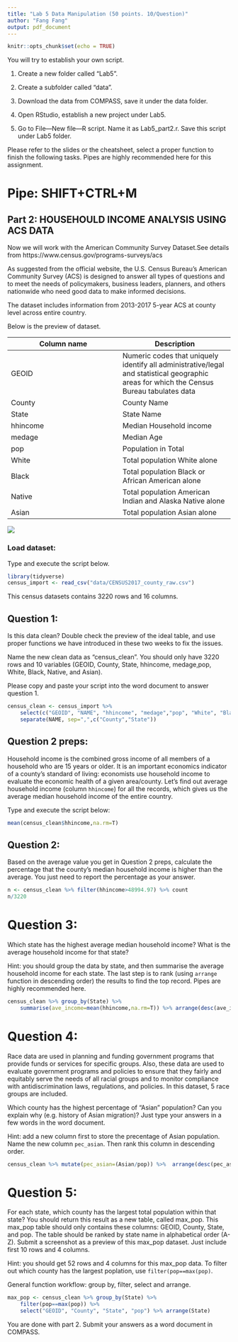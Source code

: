 ```yaml
---
title: "Lab 5 Data Manipulation (50 points. 10/Question)"
author: "Fang Fang"
output: pdf_document
---
```


```r
knitr::opts_chunk$set(echo = TRUE)
```

You will try to establish your own script. 

1. Create a new folder called "Lab5". 

2. Create a subfolder called "data".

3. Download the data from COMPASS, save it under the data folder. 

3. Open RStudio, establish a new project under Lab5. 

4. Go to File---New file---R script. Name it as Lab5_part2.r. Save this script under Lab5 folder. 


Please refer to the slides or the cheatsheet, select a proper function to finish the following tasks. Pipes are highly recommended here for this assignment. 



# Pipe: SHIFT+CTRL+M

## Part 2: HOUSEHOULD INCOME ANALYSIS USING ACS DATA
Now we will work with the American Community Survey Dataset.See details from https://www.census.gov/programs-surveys/acs 

As suggested from the official website, the U.S. Census Bureau’s American Community Survey (ACS) is designed to answer all types of questions and to meet the needs of policymakers, business leaders, planners, and others nationwide who need good data to make informed decisions. 

The dataset includes information from 2013-2017 5-year ACS at county level across entire country.

Below is the preview of dataset. 

Column name  | Description
------------- | -------------
GEOID  | Numeric codes that uniquely identify all administrative/legal and statistical geographic areas for which the Census Bureau tabulates data
County  | County Name
State | State Name
hhincome | Median Household income 
medage | Median Age
pop| Population in Total
White | Total population White alone
Black | Total population Black or African American alone
Native | Total population American Indian and Alaska Native alone
Asian | Total population Asian alone

![ ](clean_data.png)   

### Load dataset:

Type and execute the script below. 
```r
library(tidyverse)
census_import <- read_csv("data/CENSUS2017_county_raw.csv")

```

This census datasets contains 3220 rows and 16 columns.  

## Question 1: 
Is this data clean? Double check the preview of the ideal table, and use proper functions we have introduced in these two weeks to fix the issues.

Name the new clean data as "census_clean". You should only have 3220 rows and 10 variables (GEOID, County, State, hhincome, medage,pop, White, Black, Native, and Asian).

Please copy and paste your script into the word document to answer question 1. 

```r
census_clean <- census_import %>% 
    select(c("GEOID", "NAME", "hhincome", "medage","pop", "White", "Black", "Native","Asian")) %>% 
    separate(NAME, sep=",",c("County","State"))
```



## Question 2 preps: 
Household income is the combined gross income of all members of a household who are 15 years or older. It is an important economics indicator of a county's standard of living: economists use household income to evaluate the economic health of a given area/county. Let's find out average household income (column `hhincome`) for all the records, which gives us the average median household income of the entire country.

Type and execute the script below:
```r
mean(census_clean$hhincome,na.rm=T)
```
## Question 2:
Based on the average value you get in Question 2 preps, calculate the percentage that the county's median household income is higher than the average. You just need to report the percentage as your answer. 

```r
n <- census_clean %>% filter(hhincome>48994.97) %>% count
n/3220
```

# Question 3:
Which state has the highest average median household income? What is the average household income for that state?

Hint: you should group the data by state, and then summarise the average household income for each state. The last step is to rank (using `arrange` function in descending order) the results to find the top record. Pipes are highly recommended here.

```r
census_clean %>% group_by(State) %>% 
    summarise(ave_income=mean(hhincome,na.rm=T)) %>% arrange(desc(ave_income))
```

# Question 4:
Race data are used in planning and funding government programs that provide funds or services for specific groups. Also, these data are used to evaluate government programs and policies to ensure that they fairly and equitably serve the needs of all racial groups and to monitor compliance with antidiscrimination laws, regulations, and policies. In this dataset, 5 race groups are included.

Which county has the highest percentage of "Asian" population? Can you explain why (e.g. history of Asian migration)?  Just type your answers in a few words in the word document. 

Hint: add a new column first to store the precentage of Asian population. Name the new column `pec_asian`. Then rank this column in descending order. 


```r
census_clean %>% mutate(pec_asian=(Asian/pop)) %>%  arrange(desc(pec_asian))

```



# Question 5:
For each state, which county has the largest total population within that state?
You should return this result as a new table, called max_pop. This max_pop table should only contains these columns: GEOID, County, State, and pop. The table should be ranked by state name in alphabetical order (A-Z). Submit a screenshot as a preview of this max_pop dataset. Just include first 10 rows and 4 columns. 

Hint: you should get 52 rows and 4 columns for this max_pop data. 
To filter out which county has the largest poplation, use `filter(pop==max(pop)`. 

General function workflow: group by, filter, select and arrange. 
```r
max_pop <- census_clean %>% group_by(State) %>% 
    filter(pop==max(pop)) %>% 
    select("GEOID", "County", "State", "pop") %>% arrange(State)
```




You are done with part 2. Submit your answers as a word document in COMPASS. 

